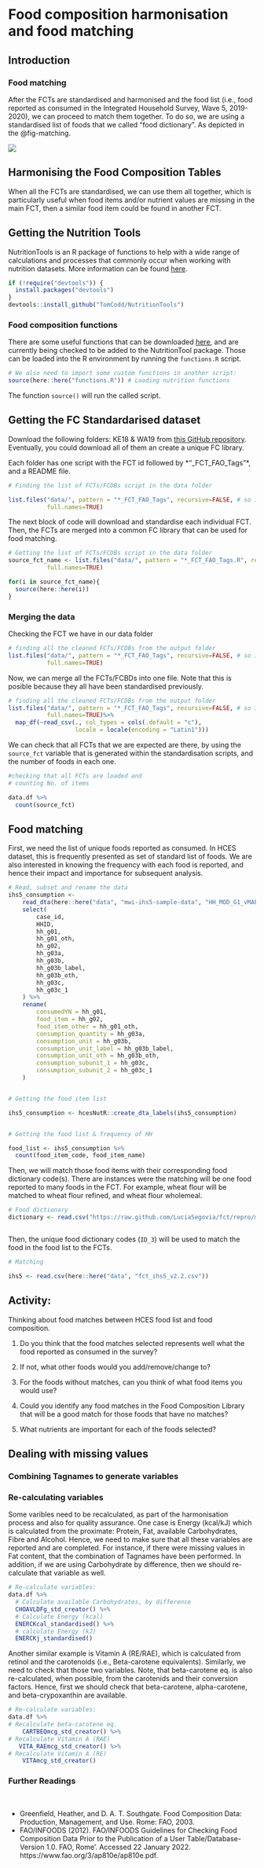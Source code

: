 
# Food composition harmonisation and food matching

## Introduction


### Food matching

After the FCTs are standardised and harmonised and the food list (i.e., food reported as consumed in the Integrated Household Survey, Wave 5, 2019-2020), we can proceed to match them together. To do so, we are using a standardised list of foods that we called "food dictionary". As depicted in the @fig-matching.

![](images/food-matching_ani.gif){#fig-matching}


## Harmonising the Food Composition Tables

When all the FCTs are standardised, we can use them all together, which is particularly useful when food items and/or nutrient values are missing in the main FCT, then a similar food item could be found in another FCT.

## Getting the Nutrition Tools

NutritionTools is an R package of functions to help with a wide range of calculations and processes that commonly occur when working with nutrition datasets. More information can be found [here](https://tomcodd.github.io/NutritionTools/).

```r

if (!require("devtools")) {
  install.packages("devtools")
}
devtools::install_github("TomCodd/NutritionTools")

```

### Food composition functions

There are some useful functions that can be downloaded [here](https://github.com/LuciaSegovia/UoN-FAO/tree/main/functions), and are currently being checked to be added to the NutritionTool package. Those can be loaded into the R environment by running the `functions.R` script.

```r

# We also need to import some custom functions in another script:
source(here::here("functions.R")) # Loading nutrition functions

```

The function `source()` will run the called script.

## Getting the FC Standardarised dataset

Download the following folders: KE18 & WA19 from [this GitHub repository](https://github.com/LuciaSegovia/fct/tree/master/FCTs). Eventually, you could download all of them an create a unique FC library. 

Each folder has one script with the FCT id followed by *"_FCT_FAO_Tags"*, and a README file.

```r

# Finding the list of FCTs/FCDBs script in the data folder

list.files("data/", pattern = "*_FCT_FAO_Tags", recursive=FALSE, # so it is not looking into the subfolders
           full.names=TRUE)

```

 
The next block of code will download and standardise each individual FCT. Then, the FCTs are merged into a common FC library that can be used for food matching.

```r

# Getting the list of FCTs/FCDBs script in the data folder
source_fct_name <- list.files("data/", pattern = "*_FCT_FAO_Tags.R", recursive=FALSE, # so it is not looking into the subfolders
           full.names=TRUE)

for(i in source_fct_name){
  source(here::here(i))
}

```
 

### Merging the data
 
Checking the FCT we have in our data folder

```r

# finding all the cleaned FCTs/FCDBs from the output folder
list.files("data/", pattern = "*_FCT_FAO_Tags", recursive=FALSE, # so it is not looking into the subfolders.
           full.names=TRUE)


```

Now, we can merge all the FCTs/FCBDs into one file. Note that this is posible because they all have been standardised previously. 

```r

# finding all the cleaned FCTs/FCDBs from the output folder
list.files("data/", pattern = "*_FCT_FAO_Tags", recursive=FALSE, # so it is not taking the fcts in the folder
           full.names=TRUE)%>% 
  map_df(~read_csv(., col_types = cols(.default = "c"), 
                   locale = locale(encoding = "Latin1"))) 

```

We can check that all FCTs that we are expected are there, by using the `source_fct` variable that is generated within the standardisation scripts, and the number of foods in each one. 

```r

#checking that all FCTs are loaded and 
# counting No. of items 

data.df %>%  
  count(source_fct) 

```


## Food matching

First, we need the list of unique foods reported as consumed. In HCES dataset, this is frequently presented as set of standard list of foods. We are also interested in knowing the frequency with each food is reported, and hence their impact and importance for subsequent analysis. 

```r

# Read, subset and rename the data
ihs5_consumption <-
    read_dta(here::here("data", "mwi-ihs5-sample-data", "HH_MOD_G1_vMAPS.dta")) |>
    select(
        case_id,
        HHID,
        hh_g01,
        hh_g01_oth,
        hh_g02,
        hh_g03a,
        hh_g03b,
        hh_g03b_label,
        hh_g03b_oth,
        hh_g03c,
        hh_g03c_1
    ) %>%
    rename(
        consumedYN = hh_g01,
        food_item = hh_g02,
        food_item_other = hh_g01_oth,
        consumption_quantity = hh_g03a,
        consumption_unit = hh_g03b,
        consumption_unit_label = hh_g03b_label,
        consumption_unit_oth = hh_g03b_oth,
        consumption_subunit_1 = hh_g03c,
        consumption_subunit_2 = hh_g03c_1
    )


# Getting the food item list

ihs5_consumption <- hcesNutR::create_dta_labels(ihs5_consumption)


# Getting the food list & frequency of HH

food_list <- ihs5_consumption %>%
  count(food_item_code, food_item_name)

```

Then, we will match those food items with their corresponding food dictionary code(s). There are instances were the matching will be one food reported to many foods in the FCT. For example, wheat flour will be matched to wheat flour refined, and wheat flour wholemeal.

```r

# Food dictionary
dictionary <- read.csv("https://raw.github.com/LuciaSegovia/fct/repro/metadata/MAPS_food-dictionary_v3.0.3.csv")



```

Then, the unique food dictionary codes (`ID_3`) will be used to match the food in the food list to the FCTs. 

```r

# Matching 

ihs5 <- read.csv(here::here("data", "fct_ihs5_v2.2.csv"))

```


::: callout-note
## Activity:

Thinking about food matches between HCES food list and food composition.

1.  Do you think that the food matches selected represents well what the food reported as consumed in the survey?

2.  If not, what other foods would you add/remove/change to?

3.  For the foods without matches, can you think of what food items you would use?

4.  Could you identify any food matches in the Food Composition Library that will be a good match for those foods that have no matches?

5.  What nutrients are important for each of the foods selected?

:::



## Dealing with missing values

### Combining Tagnames to generate variables

### Re-calculating variables

Some varibles need to be recalculated, as part of the harmonisation process and also for quality assurance. One case is Energy (kcal/kJ) which is calculated from the proximate: Protein, Fat, available Carbohydrates, Fibre and Alcohol. Hence, we need to make sure that all these variables are reported and are completed. For instance, if there were missing values in Fat content, that the combination of Tagnames have been performed. In addition, if we are using Carbohydrate by difference, then we should re-calculate that variable as well. 


```r

# Re-calculate variables:
data.df %>% 
  # Calculate available Carbohydrates, by difference
  CHOAVLDFg_std_creator() %>%  
  # Calculate Energy (kcal)
  ENERCKcal_standardised() %>% 
  # calculate Energy (kJ)
  ENERCKj_standardised() 

```

Another similar example is Vitamin A (RE/RAE), which is calculated from retinol and the carotenoids (i.e., Beta-carotene equivalents). Similarly, we need to check that those two variables. Note, that beta-carotene eq. is also re-calculated, when possible, from the carotenids and their conversion factors. Hence, first we should check that beta-carotene, alpha-carotene, and beta-crypoxanthin are available. 

```r

# Re-calculate variables:
data.df %>% 
# Recalculate beta-carotene eq.
    CARTBEQmcg_std_creator() %>% 
# Recalculate Vitamin A (RAE)
   VITA_RAEmcg_std_creator() %>%  
# Recalculate Vitamin A (RE)
    VITAmcg_std_creator()

```


### Further Readings

<br>

-   Greenfield, Heather, and D. A. T. Southgate. Food Composition Data: Production, Management, and Use. Rome: FAO, 2003.
-   FAO/INFOODS (2012). FAO/INFOODS Guidelines for Checking Food Composition Data Prior to the Publication of a User Table/Database-Version 1.0. FAO, Rome'. Accessed 22 January 2022. https://www.fao.org/3/ap810e/ap810e.pdf.



